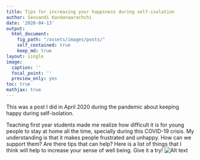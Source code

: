 ```yaml
---
title: Tips for increasing your happiness during self-isolation
author: Sevvandi Kandanaarachchi
date: '2020-04-13'
output: 
  html_document:
    fig_path: "/assets/images/posts/"
    self_contained: true
    keep_md: true
layout: single
image:
  caption: ''
  focal_point: ''
  preview_only: yes
toc: true
mathjax: true     
---
```


This was a post I did in April 2020 during the pandemic about keeping happy during self-isolation.  

Teaching first year students made me realize how difficult it is for young people to stay at home all the time, specially during this COVID-19 crisis. My understanding is that it makes people frustrated and unhappy. How can we support them? Are there tips that can help? Here is a list of things that I think will help to increase your sense of well being. Give it a try!  ![Alt text](featured.jpg)

